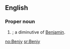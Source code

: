 ==English==

===Proper noun===
{{en-proper noun}}

# {{given name|male}}; a diminutive of [[Benjamin]].

[[no:Benjy]]
[[sr:Benjy]]